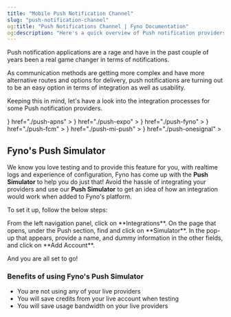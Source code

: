```yaml
---
title: "Mobile Push Notification Channel"
slug: "push-notification-channel"
og:title: "Push Notifications Channel | Fyno Documentation"
og:description: "Here's a quick overview of Push notification providers supported by Fyno."
---
```


Push notification applications are a rage and have in the past couple of years been a real game changer in terms of notifications.

As communication methods are getting more complex and have more alternative routes and options for delivery, push notifications are turning out to be an easy option in terms of integration as well as usability.

Keeping this in mind, let's have a look into the integration processes for some Push notification providers.

<CardGroup cols={3}>
    <Card
        title="APNs"
        icon={
            <img
                src="https://fynodev.s3.ap-south-1.amazonaws.com/provider_logo/apple.png"
                alt="APNs Logo"
            />
        }
        href="./push-apns"
    ></Card>
    <Card
        title="Expo"
        icon={
            <img
                src="https://fynodev.s3.ap-south-1.amazonaws.com/provider_logo/expo.png"
                alt="Expo Logo"
            />
        }
        href="./push-expo"
    ></Card>
    <Card
        title="Fyno Push"
        icon={
            <img
                src="https://fynodev.s3.ap-south-1.amazonaws.com/provider_logo/ifyno.svg"
                alt="Fyno Logo"
            />
        }
        href="./push-fyno"
    ></Card>
    <Card
        title="Google FCM"
        icon={
            <img
                src="https://fynodev.s3.ap-south-1.amazonaws.com/provider_logo/fcm.png"
                alt="FCM Logo"
            />
        }
        href="./push-fcm"
    ></Card>
    <Card
        title="Mi Push"
        icon={
            <img
                src="https://fynodev.s3.ap-south-1.amazonaws.com/provider_logo/mi.png"
                alt="Mi Push Logo"
            />
        }
        href="./push-mi-push"
    ></Card>
    <Card
        title="OneSignal"
        icon={
            <img
                src="https://fynodev.s3.ap-south-1.amazonaws.com/provider_logo/onesignal.png"
                alt="OneSignal Logo"
            />
        }
        href="./push-onesignal"
    ></Card>

</CardGroup>

## Fyno's Push Simulator

We know you love testing and to provide this feature for you, with realtime logs and experience of configuration, Fyno has come up with the **Push Simulator** to help you do just that! Avoid the hassle of integrating your providers and use our **Push Simulator** to get an idea of how an integration would work when added to Fyno's platform.

To set it up, follow the below steps:

<Steps>
  <Step>From the left navigation panel, click on **Integrations**.</Step>
  <Step>On the page that opens, under the Push section, find and click on **Simulator**.</Step>
  <Step>In the pop-up that appears, provide a name, and dummy information in the other fields, and click on **Add Account**.</Step>
</Steps>

And you are all set to go!

### Benefits of using Fyno's Push Simulator

- You are not using any of your live providers
- You will save credits from your live account when testing
- You will save usage bandwidth on your live providers
